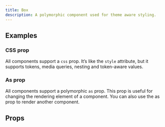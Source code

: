 ```yaml
---
title: Box
description: A polymorphic component used for theme aware styling.
---
```


<Demo fileName="box.tsx" />

## Examples

### CSS prop

All components support a `css` prop. It’s like the `style` attribute, but it supports tokens, media
queries, nesting and token-aware values.

<Demo fileName="box-css-prop.tsx" />

### As prop

All components support a polymorphic `as` prop. This prop is useful for changing the rendering
element of a component. You can also use the as prop to render another component.

<Demo fileName="box-as-prop.tsx" />

## Props

<PropsTable component="Box" />
